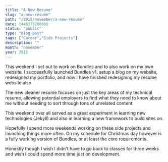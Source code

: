 ```yaml
---
title: "A New Resume"
slug: "a-new-resume"
path: "/2015/november/a-new-resume"
date: 1446379200000
status: "public"
type: "blog-post"
tags: ["Career","Side Projects"]
description: ""
month: "november"
year: 2015
---
```




This weekend I set out to work on Bundles and to also work on my own website. I
successfully launched Bundles v1, setup a blog on my website, redesigned my
portfolio, and now I have finished redesigning my resume website also

The new cleaner resume focuses on just the key areas of my technical resume,
allowing potential employers to find what they need to know about me without
needing to sort through tons of unrelated content.

This weekend over all served as a great experiment in learning new technologies
(Jekyll) and also in learning a new framework to build sites on.

Hopefully I spend more weekends working on these side projects and launching
things more often. On my schedule for Christmas day however is a fully working
version of Bundles, or at least the core requirements.

Honestly though I wish I didn't have to go back to classes for three weeks and
wish I could spend more time just on development.

